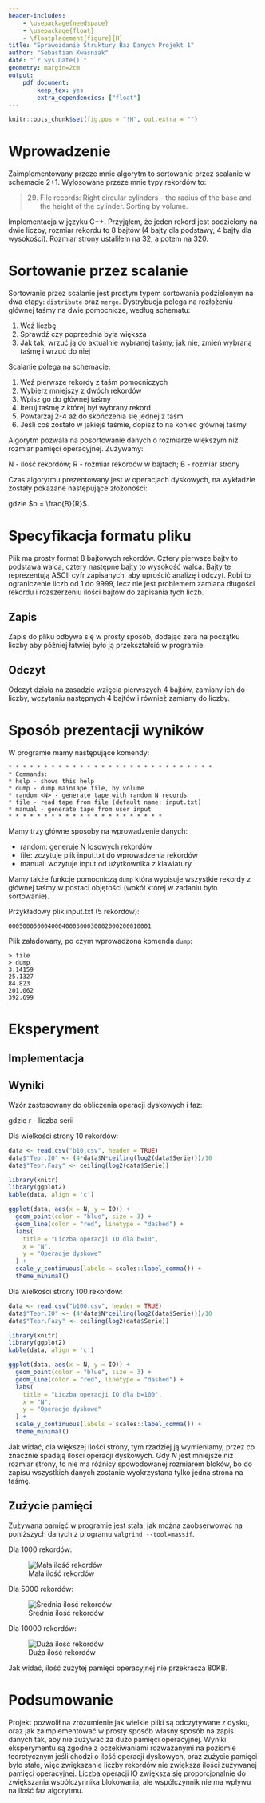 ```yaml
---
header-includes:
    - \usepackage{needspace}
    - \usepackage{float}
    - \floatplacement{figure}{H}
title: "Sprawozdanie Struktury Baz Danych Projekt 1"
author: "Sebastian Kwaśniak"
date: "`r Sys.Date()`"
geometry: margin=2cm
output:
    pdf_document:
        keep_tex: yes
        extra_dependencies: ["float"]
---
```


```r
knitr::opts_chunk$set(fig.pos = "!H", out.extra = "")
```

\renewcommand{\figurename}{Rys.}

# Wprowadzenie
Zaimplementowany przeze mnie algorytm to sortowanie przez scalanie w schemacie 2+1.
Wylosowane przeze mnie typy rekordów to:

>  29. File records: Right circular cylinders - the radius of the base and the
>  height of the cylinder. Sorting by volume.

Implementacja w języku C++. Przyjąłem, że jeden rekord jest podzielony na dwie liczby, rozmiar rekordu
to 8 bajtów (4 bajty dla podstawy, 4 bajty dla wysokości). Rozmiar strony ustaliłem na 32, a potem na 320.

# Sortowanie przez scalanie

Sortowanie przez scalanie jest prostym typem sortowania podzielonym na dwa etapy:
`distribute` oraz `merge`. Dystrybucja polega na rozłożeniu głównej taśmy na dwie pomocnicze, według schematu:

1. Weź liczbę
2. Sprawdź czy poprzednia była większa
3. Jak tak, wrzuć ją do aktualnie wybranej taśmy; jak nie, zmień wybraną taśmę i wrzuć do niej

Scalanie polega na schemacie:

1. Weź pierwsze rekordy z taśm pomocniczych
2. Wybierz mniejszy z dwóch rekordów
3. Wpisz go do głównej taśmy
4. Iteruj taśmę z której był wybrany rekord
5. Powtarzaj 2-4 aż do skończenia się jednej z taśm
6. Jeśli coś zostało w jakiejś taśmie, dopisz to na koniec głównej taśmy

Algorytm pozwala na posortowanie danych o rozmiarze większym niż rozmiar pamięci operacyjnej. Zużywamy:

\begin{align}
S_{\text{dysk}} &= NR \\
S_{\text{ram}} &= B
\end{align}

N - ilość rekordów; R - rozmiar rekordów w bajtach; B - rozmiar strony

Czas algorytmu prezentowany jest w operacjach dyskowych, na wykładzie
zostały pokazane następujące złożoności:

\begin{align}
T_{\text{pes}} = \frac{4N\lceil \log_2(N)\rceil}{b}
T_{\text{avg}} = \frac{4N\lceil \log_2(N)-1\rceil}{b}
\end{align}

gdzie $b = \frac{B}{R}$.

# Specyfikacja formatu pliku

Plik ma prosty format 8 bajtowych rekordów.
Cztery pierwsze bajty to podstawa walca, cztery następne bajty to wysokość walca.
Bajty te reprezentują ASCII cyfr zapisanych, aby uprościć analizę i odczyt.
Robi to ograniczenie liczb od 1 do 9999, lecz nie jest problemem zamiana długości rekordu
i rozszerzeniu ilości bajtów do zapisania tych liczb.

## Zapis

Zapis do pliku odbywa się w prosty sposób, dodając zera na początku liczby aby później
łatwiej było ją przekształcić w programie.

## Odczyt

Odczyt działa na zasadzie wzięcia pierwszych 4 bajtów, zamiany ich do liczby,
wczytaniu następnych 4 bajtów i również zamiany do liczby.

# Sposób prezentacji wyników

W programie mamy następujące komendy:

```
* * * * * * * * * * * * * * * * * * * * * * * * * * * * *
* Commands:
* help - shows this help
* dump - dump mainTape file, by volume
* random <N> - generate tape with random N records
* file - read tape from file (default name: input.txt)
* manual - generate tape from user input
* * * * * * * * * * * * * * * * * * * * * *
```

Mamy trzy główne sposoby na wprowadzenie danych:

- random: generuje N losowych rekordów
- file: zczytuje plik input.txt do wprowadzenia rekordów
- manual: wczytuje input od użytkownika z klawiatury

Mamy także funkcje pomocniczą `dump` która wypisuje wszystkie
rekordy z głównej taśmy w postaci objętości (wokół której w zadaniu było sortowanie).

Przykładowy plik input.txt (5 rekordów):

```
0005000500040004000300030002000200010001
```

Plik załadowany, po czym wprowadzona komenda `dump`:

```
> file
> dump
3.14159
25.1327
84.823
201.062
392.699
```

# Eksperyment

## Implementacja

## Wyniki

Wzór zastosowany do obliczenia operacji dyskowych i faz:

\begin{align}
T &= \frac{4N\lceil \log_2 r\rceil}{b} \\
\text{fazy} &= \lceil \log_2r \rceil
\end{align}

gdzie r - liczba serii

Dla wielkości strony 10 rekordów:

```r
data <- read.csv("b10.csv", header = TRUE)
data$"Teor.IO" <- (4*data$N*ceiling(log2(data$Serie)))/10
data$"Teor.Fazy" <- ceiling(log2(data$Serie))

library(knitr)
library(ggplot2)
kable(data, align = 'c')

ggplot(data, aes(x = N, y = IO)) +
  geom_point(color = "blue", size = 3) +
  geom_line(color = "red", linetype = "dashed") +
  labs(
    title = "Liczba operacji IO dla b=10",
    x = "N",
    y = "Operacje dyskowe"
  ) +
  scale_y_continuous(labels = scales::label_comma()) +
  theme_minimal()
```
Dla wielkości strony 100 rekordów:
```r
data <- read.csv("b100.csv", header = TRUE)
data$"Teor.IO" <- (4*data$N*ceiling(log2(data$Serie)))/10
data$"Teor.Fazy" <- ceiling(log2(data$Serie))

library(knitr)
library(ggplot2)
kable(data, align = 'c')

ggplot(data, aes(x = N, y = IO)) +
  geom_point(color = "blue", size = 3) +
  geom_line(color = "red", linetype = "dashed") +
  labs(
    title = "Liczba operacji IO dla b=100",
    x = "N",
    y = "Operacje dyskowe"
  ) +
  scale_y_continuous(labels = scales::label_comma()) +
  theme_minimal()
```

Jak widać, dla większej ilości strony, tym rzadziej ją wymieniamy,
przez co znacznie spadają ilości operacji dyskowych.
Gdy $N$ jest mniejsze niż rozmiar strony, to nie ma różnicy
spowodowanej rozmiarem bloków, bo do zapisu wszystkich danych
zostanie wyokrzystana tylko jedna strona na taśmę.

## Zużycie pamięci

Zużywana pamięć w programie jest stała, jak można zaobserwować
na poniższych danych z programu `valgrind --tool=massif`.

Dla 1000 rekordów:

![Mała ilość rekordów](../res/visualizer_small.png)

Dla 5000 rekordów:

![Średnia ilość rekordów](../res/visualizer_medium.png)

Dla 10000 rekordów:

![Duża ilość rekordów](../res/visualizer_big.png)

Jak widać, ilość zużytej pamięci operacyjnej nie przekracza
80KB.

# Podsumowanie

Projekt pozwolił na zrozumienie jak wielkie pliki
są odczytywane z dysku, oraz jak zaimplementować
w prosty sposób własny sposób na zapis danych tak,
aby nie zużywać za dużo pamięci operacyjnej.
Wyniki eksperymentu są zgodne z oczekiwaniami
rozważanymi na poziomie teoretycznym jeśli chodzi o ilość operacji dyskowych,
oraz zużycie pamięci było stałe, więc zwiększanie liczby
rekordów nie zwiększa ilości zużywanej pamięci operacyjnej.
Liczba operacji IO zwiększa się proporcjonalnie do zwiększania
współczynnika blokowania, ale współczynnik nie ma wpływu na ilość faz algorytmu.